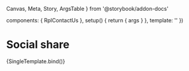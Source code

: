   Canvas,
  Meta,
  Story,
  ArgsTable
} from '@storybook/addon-docs'

  components: { RplContactUs },
  setup() {
    return { args }
  },
  template: '<RplContactUs v-bind="args" />'
})

<Meta title='Components/Containers/Contact us' component={RplContactUs} />

# Social share

<ArgsTable of={RplContactUs} />

<Canvas>
  <Story
    name='Default'
    play={a11yStoryCheck}
    args={{
      address: {
        name: 'First Name Last Name',
        department: 'Department Name',
        street: 'Address Line, Suburb, 3019'
      },
      items: [
        {
          label: '99 Street St, Suburb VIC 3000',
          url: 'googlemaps',
          icon: 'icon-pin'
        },
        {
          label: '03 9999 9999',
          url: 'tel:0399999999',
          icon: 'icon-phone'
        },
        {
          label: '0400 000 000',
          url: 'tel:0400000000',
          icon: 'icon-phone'
        },
        {
          label: 'email@vic.gov.au',
          url: 'mailto:email',
          icon: 'icon-mail'
        },
        {
          label: '@facebookhandle',
          url: 'https:/f',
          icon: 'icon-facebook'
        },
        {
          label: '@twitterhandle',
          url: 'https:/t',
          icon: 'icon-twitter'
        },
        {
          label: '@linkedinhandle',
          url: 'https://l',
          icon: 'icon-linkedin'
        },
        {
          label: '@instagramhandle',
          url: 'https://i',
          icon: 'icon-instagram'
        }
      ]
    }}
  >
    {SingleTemplate.bind()}
  </Story>
</Canvas>
